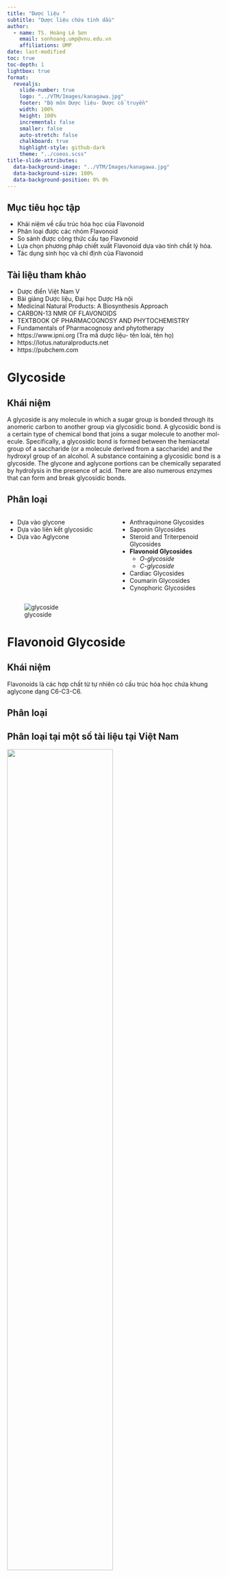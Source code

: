 ```yaml
---
title: "Dược liệu "
subtitle: "Dược liệu chứa tinh dầu"
author:
  - name: TS. Hoàng Lê Sơn
    email: sonhoang.ump@vnu.edu.vn
    affiliations: UMP
date: last-modified
toc: true
toc-depth: 1
lightbox: true
format: 
  revealjs:
    slide-number: true
    logo: "../VTM/Images/kanagawa.jpg"
    footer: "Bộ môn Dược liệu- Dược cổ truyền"
    width: 100%
    height: 100%
    incremental: false
    smaller: false
    auto-stretch: false
    chalkboard: true
    highlight-style: github-dark
    theme: "../coeos.scss"
title-slide-attributes: 
  data-background-image: "../VTM/Images/kanagawa.jpg"
  data-background-size: 100%
  data-background-position: 0% 0%
---
```

## Mục tiêu học tập

-  Khái niệm về cấu trúc hóa học của Flavonoid
-  Phân loại được các nhóm Flavonoid
-  So sánh được công thức cấu tạo Flavonoid
-  Lựa chọn phương pháp chiết xuất Flavonoid dựa vào tính chất lý hóa.
-  Tác dụng sinh học và chỉ định của Flavonoid


## Tài liệu tham khảo
	
-  Dược điển Việt Nam V
-  Bài giảng Dược liệu, Đại học Dược Hà nội
-  Medicinal Natural Products: A Biosynthesis Approach
-  CARBON-13 NMR OF FLAVONOIDS
-  TEXTBOOK OF PHARMACOGNOSY AND PHYTOCHEMISTRY
-  Fundamentals of Pharmacognosy and phytotherapy
-  https://www.ipni.org (Tra mã dược liệu- tên loài, tên họ)
-  https://lotus.naturalproducts.net
-  https://pubchem.com
	

# Glycoside
## Khái niệm
::: {.callout-important title="Khái niệm"}
A glycoside is any molecule in which a sugar group is bonded through its anomeric carbon to another group via glycosidic bond. A glycosidic bond is a certain type of chemical bond that joins a sugar molecule to another mol- ecule. Specifically, a glycosidic bond is formed between the hemiacetal group of a saccharide (or a molecule derived from a saccharide) and the hydroxyl group of an alcohol. A substance containing a glycosidic bond is a glycoside. The glycone and aglycone portions can be chemically separated by hydrolysis in the presence of acid. There are also numerous enzymes that can form and break glycosidic bonds.
:::

## Phân loại

:::: {.columns}
::: {.column width="50%" .nonincremental}
::: {.callout-note title="Các cách phân loại"}
-  Dựa vào glycone
-  Dựa vào liên kết glycosidic
-  Dựa vào Aglycone	
:::
:::

::: {.column width="50%" .nonincremental}
::: {.callout-note title="Dựa vào khung aglycone"}
- Anthraquinone Glycosides
- Saponin Glycosides
- Steroid and Triterpenoid Glycosides
- **Flavonoid Glycosides**
  - *O-glycoside*
  - *C-glycoside*
- Cardiac Glycosides
- Coumarin Glycosides
- Cynophoric Glycosides
:::
:::

::::


![glycoside](../Duoc_lieu/Images/glycoside.png)




# Flavonoid Glycoside

## Khái niệm
::: {.callout-note title="Khái niệm"}
Flavonoids là các hợp chất từ tự nhiên có cấu trúc hóa học chứa khung aglycone dạng C6-C3-C6. 
:::

## Phân loại
##  Phân loại tại một số tài liệu tại Việt Nam

![](../Duoc_lieu/Images/Phan%20loai%20flavonoid%20o%20Viet%20nam.png){width="70%"}


## Phân loại dựa trên Aglycone of Flavonoid

![](../Duoc_lieu/Images/Flavonoid%20skeleton.png){width="100%"}



##  1,3-diphenyl-propane

![a 1,3-diphenyl-propane skeleton](../Duoc_lieu/Images/a%201,3-diphenyl-propane%20skeleton.png){width="40%"}



##  1,2-diphenyl-propane

![1,2-diphenylpropane skeleton](../Duoc_lieu/Images/1,2-diphenylpropane%20skeleton.png){width="70%"}


##  1,1-diphenylpropane

![1,1-diphenylpropane skeleton](../Duoc_lieu/Images/1,1-diphenylpropane%20skeleton.png){width="70%"}



##  Homoflavonoids

![homoflavonoids](../Duoc_lieu/Images/homoflavonoids.png){width="50%"}


##  Biosynthesis

![Figure 2.1](../Duoc_lieu/Images/Figure%202.1.png){width="50%"}


##  THE SHIKIMATE PATHWAY

![Figure 4.41](../Duoc_lieu/Images/Figure%204.41.png){width="50%"}


##  THE SHIKIMATE PATHWAY

![Figure 4.43](../Duoc_lieu/Images/Figure%204.43.png){width="50%"}



## Phân bố 
:::: {.columns}

::: {.column width="50%"}

![*Loài bướm* **Polyommatus icarus** *và hoa* **Lotus corniculatus**](../Duoc_lieu/Images/Polyommatus.jpg){width="100%"}
:::

::: {.column width="50%"}

![Flavonoid có thể tìm thấy trong một số ngành thực vật gồm Thực vật hạt kín (Angiosperms), Thực vật hạt trần (Gymnospermae), Ngành dương sỉ (Ferns), Ngành thạch tùng (Lycophytes), Ngành rêu sừng (Hornworts), Ngành rêu (Mosses) và Ngành rêu tản (Liverworts)](../Duoc_lieu/Images/Flavonoid%20distribution.jpg){width="80%"}
	
:::

::::

# Tính chất Hóa lý

## Đặc tính hóa lý <br> Màu sắc
	
-  Flavon: Vàng rất nhạt có khi không màu 
-  Flavonol: Vàng nhạt đến vàng
-  Chalcon và auron: Vàng đậm đến đỏ cam
-  Các chất thuộc nhóm isoflavon, flavanon, isoflavanon, flavanonol, leuco-anthocyanidin, flavan-3-ol: Không màu
-  Anthocyanidin: Màu thay đổi theo pH môi trường(màu đỏ trong môi trường acid, màu xanh trong môi trường base)
	
Flavonoid ở trong các bộ phận của cây thì còn phụ thuộc vào hỗn hợp với các sắc tố khác 



## Đặc tính hóa lý <br> Độ tan
	
-  Dạng Glucoside: dễ tan trong nước và dung môi phân cực
-  Dạng Aglycone: Tan trong dung môi hữu cơ, khó tan trong nước
	


## INFRA-RED SPECTROSCOPY
The IR spectra of all the flavonoids and isoflavonoids show absorption bands in the region 1500-1600 $cm^{-1$} due to aromatic rings, along with a carbonyl band at 1620-1670 $cm^{-1$} . The carbonyl absorption does not appear in flavanoids, isoflavanoids pterocarpanoids and chalcanoids. The presence of hydroxyl groups in hydroxyflavonoids is evidenced by absorption in the region 3300-3450 $cm^{-1$} . An absorption at  925 $cm^{-1$} is indicative of a methylenecioxy group and the presence of a gem-dimethyl group is indicated by the appearance of a band at 1400 $cm^-1$ . The glycosidic nature of a flavonoid is reflected by broad bands at  3250 and 1060 $cm^{-1$}. However, although these absorption bands are present in most flavonoid glycoside.


## UV-Vis SPECTROSCOPY
	

![ijms-11-00595f10](../Duoc_lieu/Images/ijms-11-00595f10.png)

	


## UV-Vis SPECTROSCOPY
| Band II    | Band I      | Flavonoid Type                          |
|------------|-------------|-----------------------------------------|
| 250-280    | 304-350     | Flavones                                |
| 250-280    | 328-360     | Flavonols (3-OH substituted)            |
| 250-280    | 350-385     | Flavonols (3-OH free)                   |
| 245-275    | 310-330     | Isoflavones                             |
| 245-275    | 320 peak    | Isoflavones (5-deoxy, 6,7-dioxygenated) |
| 230-270    | 340-390     | Chalcones (low intensity)               |
| 230-270    | 380-430     | Aurones (low intensity)                 |
| 270-280    | 465-560     | Anthocyanidins and anthocyanins         |



## Luteolin and derivatives$\rhd$UV spectrum
	

![luteolin 1 and derivatives](../Duoc_lieu/Images/luteolinandderivatives.png)
	


## Anthocyanidins ^[Int. J. Mol. Sci. 2010, 11(2), 595-621]
	

![ijms-11-00595f11](../Duoc_lieu/Images/ijms-11-00595f11.png)
	


## Anthocyanidins ^[Int. J. Mol. Sci. 2010, 11(2), 595-621]
	

![ijms-11-00595f13](../Duoc_lieu/Images/ijms-11-00595f13.png)


# Định tính bằng phản ứng hóa học

	-  Phản ứng Cyanidin (Shinoda): Tác dụng với tác nhân khử như hydro, vòng $\gamma $- pyron bị khử thành nhân pyrilium có màu đỏ tươi 
	-  Phản ứng với kim loại nặng:
	
-  Với muối $Fe^{3+$ tạo phức màu đen, xanh tím 
-  Với muối $Al^{3+$ tạo phức màu vàng
	
	-  Phảm ứng với kiễm loãng
	-  Phản ứng với muối diazoni 
	-  Các phản ứng khác


## Phản ứng tạo màu Cyanidin (Shinoda)
	

![Phan ung Cyanidine](../Duoc_lieu/Images/Phan%20ung%20Cyanidine.jpeg)

	

## Tạo màu với $Fe^{3+$
	

![Phan ung Fe](../Duoc_lieu/Images/Phan%20ung%20Fe.jpeg)

## Các phản ứng khác
	
![Tao phan ung khac](../Duoc_lieu/Images/Tao%20phan%20ung%20khac.png)

	

## Định tính bằng TLC
	
-  So với chất chuẩn
-  So với dược liệu đối chiếu (???)
	

## Phương pháp định tính Flavonoid ^[Chromatographic Fingerprint Analysis of Herbal Medicines]
    
-  Chiết bằng MeOH
-  Silica gel/HPTLC Silica gel
-  Ethyl acetate-Formic acid-Glacial acetic acid- Water (10 + 1.1 + 1.1 + 2.6)
-  Thuốc thử hiện màu
    


## Phương pháp định tính Flavonoid ^[Thuốc thử aluminium(III)chloride-reagent]
    
        
![P. lobata and P. thomsonii. 5 \% AlCl3 x 6 H2O dissolved in ethanol 80 \%). The plate is intensively sprayed with 10 ml solution and then exposed to UV 366 nm for 30 minutes.](../Duoc_lieu/Images/P.%20lobata%20and%20P.%20thomsonii.png)


    


## Phương pháp định tính Flavonoid ^[Thuốc thử fast blue salt-reagent]
    
        
![(I:) 0.5 \% fast blue salt B # $3,3^\prime-dimethoxybiphenyl–4,4^\prime bis (diazonium)-dichloride$ is dissolved in methanol 80 \%. (II:) 5 \% potassiumhydroxid in methanol 80 \%.The plate is intensively sprayed with 10 ml solution I and then immediately sprayed with 10 ml solution II. The evaluation is carried out in VIS.](../Duoc_lieu/Images/Fast%20blue%20salt-reagent.png)



## Phương pháp định tính Flavonoid ^[Natural products-polyethylene glycol reagent (NP/PEG)]
    
        
![Sophora flower buds Flavonoid. (I:) 1 \% diphenylboric acid-$\beta$-ethylamino ester (#diphenylboryloxyethylamine, NP) in methanol. (II:) 5 \% polyethylene glycol-4000 (PEG) in ethanol. The plate is sprayed first with solution I and then with solution II.](../Duoc_lieu/Images/Sophora%20flower%20buds%20Flavonoid.png)

    


## Định tính bằng HPLC 

::: {layout-nrow=3}
![Sophorae flos – Huaihua Fingeprint](../Duoc_lieu/Images/Sophorae%20flos%20–%20Huaihua%20Fingeprint.png)
![Sophora japonica-UV](../Duoc_lieu/Images/Sophora%20japonica-UV.png)
![Sophorae flos – Huaihua Retation time](../Duoc_lieu/Images/Sophorae%20flos%20–%20Huaihua%20Retation%20time.png)
 Fingerprint của Hòe Hoa
:::

	

# Định lượng
	
-  Phương pháp cân 
-  Phương pháp đo quang 
-  Phương pháp HPLC
	

## Định lượng bằng phương pháp cân
Ứng dụng đối với nguyên liệu giàu flavonoid và dịch chiết ít tạp chất, ví dụ.

-  Định lượng flavonoid trong thịt quả mơ *Prunus armeniaca* bằng phương pháp cân: Bột dược liệu chiết bằng CHCl3 trên bình Soxhlet để loại tạp, sấy khô. Chiết bằng EtOH 96\% trên bình Soxhlet thu lấy dịch, sau đó bốc hơi dung môi. Chiết lại bằng nước nóng sau đó chiết bằng EtOAc bay hơi dung môi. Thu được cắn. Cân cắn để xác định lượng flavonoid toàn phần. 
-  Định lượng rutin trong nụ hoa hòe *Sophora japonica*: loại tạp bằng HCl 0.5\%, chiết bằng EtOH 96\% nóng, thủy phân bằng $H_2SO_4$ , quercetin rất ít tan được lọc và cân rồi tính ra rutin. 

Phương pháp này có ưu điểm là thực hiện nhanh, dễ thực hiện tuy nhiên sai số 
mắc phải lớn. 

## Phương pháp đo quang UV-Vis ^[Petr Struchkov et al, 2018]
	

![Flavonoid UV](../Duoc_lieu/Images/Flavonoid%20UV.png)

-  Nitrozation
-  Complex formation with aluminum chloride (Method 1)
-  Nitrozation and complex formation with aluminum chloride (Method 2)
-  Reaction with dinitrophenylhydrazine
	
	

## Phương pháp đo quang UV-Vis ^[Petr Struchkov et al, 2018]

![Flavonoid UV](../Duoc_lieu/Images/Flavonoid%20UV.png)
![Flavonoid UV Results](../Duoc_lieu/Images/Flavonoid%20UV%20Results.png)


## Định lượng bằng phương pháp HPLC
**Detertor:** UV, FID, MS
	
-  Xây dựng phương pháp phân tích
    -  Thời gian lưu
	-  Hệ số phân giải
	-  Hệ số đối xứng

-  Thẩm định phương pháp phân tích

	-  Độ đặc hiệu (Tính chọn lọc) 
	-  Độ tích hợp hệ thống ($RSD$<2.0)
	-  Khoảng tuyến tính và đường chuẩn ($R^2$>0.995)
	-  Độ lặp lại ($RSD$<2.0) (Trong ngày và khác ngày)
	-  Độ thu hồi (Độ đúng) (Khác biệt với thuốc tây)

	
	

# Tác dụng sinh học của Flavonoid
	
-  Tác dụng như vitamin P làm biền thành mạch, giảm tính giòn và tăng tính thấm của mao mạch. Tác dụng được làm tăng khi kết hợp với acid ascorbic.
-  Tác dụng chống oxy hóa: Do khả năng dọn gốc tự do, tạo phức với kim loại, ức chế phản ứng peroxy hóa lipid. Ngăn chặn nguy cơ xơ vữa đọng mạch, cao huyết áp, ung thư, stress, tiều đường và chống lão hóa.
-  Bảo vệ gan khi gan bị tổn thương do một số độc chất.
-  Tăng cường tuần hoàn động mạch và mao mạch: dành cho người bị rối loại trí nhớ.
-  Tác dụng kháng khuẩn, kháng varus.
-  Tác dụng chống ung thư do cơ chế chống oxy hóa 
-  Chống dị ứng 
-  Chống viêm loét và lành vết thương 
-  Lợi tiểu 
-  An thần 
-  Diệt côn trùng


# Phân lập và xác định cấu trúc
	
-  Không có phương pháp chung cho chiết xuất flavonoid vì tính tan khác nhau 
-  Thường loại tạp chất bằng n-hexan sau đó chiết nóng bằng EtOH, MeOH.
-  Tủ flavonodi bằng muối chì sau đó tác chì bằng cách sục dihydrosulfid
-  Phân lập flavonoid bằng cột sắc ký
	

## Chiết xuất và tinh chế quy mô công nghiệp
Không có phương pháp chung
-  Chất tinh khiết  để làm thuốc 
-  Chất tinh khiết để làm chất chuẩn 
-  Cao dược liệu giàu hàm lượng hoạt chất 
-  Cao dược liệu có hoạt tính sinh học
-  Cao dược liệu chuẩn 
-  Cao dược liệu định chuẩn 
	
Một số kỹ thuật chung 
	
-  Chiết hồi lưu
-  Chiết siêu âm 
-  Chiết ngâm lạnh 
-  Chiết siêu tới hạn
	


# Dược liệu chứa Flavonoid


| Tên dược liệu       | Việt Nam | Hồng Kông | Tên dược liệu        | Việt Nam | Hồng Kông |
|---------------------|----------|-----------|----------------------|----------|-----------|
| Actiso              | X        |           | Bạch Quả             |          | X         |
| Cát căn             | X        | X         | Cúc gai              | X        |           |
| Mạch môn            | X        | X         | Chè dây              | X        |           |
| Hòe                 | X (Nụ hoa) | X (Quả)  | Xạ Can               | X        | X         |
| Râu mèo             | X        |           | Dây mật              |          |           |
| Núc Nác             | X (Vỏ thân) | X (Quả) | Tô mộc               | X        |           |
| Kim Ngân            | X        | X         | Citrus               | X        | X         |
| Dâu tằm             | X        | X         | Hoàng cầm            | X        | X         |
| Diếp cá             | X        | X         | Bạch quả             | X        | X         |
| Kim tiền thảo       | X        | X         | Hồng hoa             | X        | X         |

[1] Thông tư 06/VBHN-BYT về QUY ĐỊNH VỀ CHẤT LƯỢNG THUỐC, NGUYÊN LIỆU LÀM THUỐC

